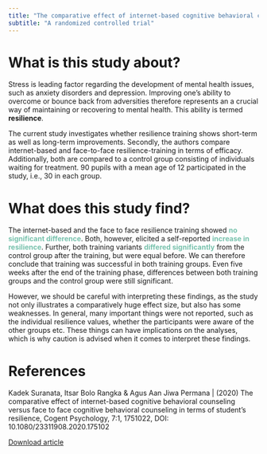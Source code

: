 ```yaml
---
title: "The comparative effect of internet-based cognitive behavioral counseling versus face to face cognitive behavioral counseling in terms of student's resilience"
subtitle: "A randomized controlled trial"
---
```


# What is this study about?

Stress is leading factor regarding the development of mental health issues, such as anxiety disorders and depression. Improving one's ability to overcome or bounce back from adversities therefore represents an a crucial way of maintaining or recovering to mental health. This ability is termed **resilience**. 

The current study investigates whether resilience training shows short-term as well as long-term improvements. Secondly, the authors compare internet-based and face-to-face resilience-training in terms of efficacy. Additionally, both are compared to a control group consisting of individuals waiting for treatment. 90 pupils with a mean age of 12 participated in the study, i.e., 30 in each group.  

# What does this study find?

The internet-based and the face to face resilience training showed [no significant difference]{title="Mean difference=0.17, p>.05" style="font-weight: bold; color: #78c2ad;"}. Both, however, elicited a self-reported [increase in resilience]{title="F=545.501, p<0.001" style="font-weight: bold; color: #78c2ad;"}. Further, both training variants [differed significantly]{title="F=37168.533, p<.001" style="font-weight: bold; color: #78c2ad;"} from the control group after the training, but were equal before. We can therefore conclude that training was successful in both training groups. Even five weeks after the end of the training phase, differences between both training groups and the control group were still significant. 

However, we should be careful with interpreting these findings, as the study not only illustrates a comparatively huge effect size, but also has some weaknesses. In general, many important things were not reported, such as the individual resilience values, whether the participants were aware of the other groups etc. These things can have implications on the analyses, which is why caution is advised when it comes to interpret these findings.

# References

Kadek Suranata, Itsar Bolo Rangka & Agus Aan Jiwa Permana | (2020)
 The comparative effect of internet-based cognitive behavioral counseling versus face to
 face cognitive behavioral counseling in terms of student’s resilience, Cogent Psychology, 7:1,
 1751022, DOI: 10.1080/23311908.2020.175102

[Download article](https://www.tandfonline.com/doi/full/10.1080/23311908.2020.1751022)